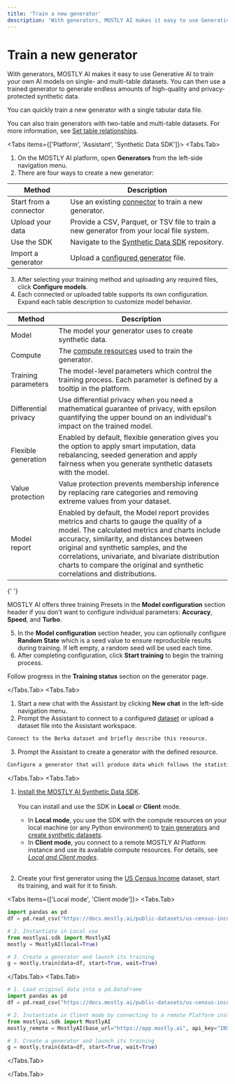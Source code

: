 ```yaml
---
title: 'Train a new generator'
description: 'With generators, MOSTLY AI makes it easy to use Generative AI to train your own AI models on single- and multi-table datasets. You can then use a trained generator to generate endless amounts of high-quality and privacy-protected synthetic data.'
---
```



# Train a new generator

With generators, MOSTLY AI makes it easy to use Generative AI to train your own AI models on single- and multi-table datasets. You can then use a trained generator to generate endless amounts of high-quality and privacy-protected synthetic data.

You can quickly train a new generator with a single tabular data file.

<CustomCallout>You can also train generators with two-table and multi-table datasets. For more information, see [Set table relationships](/generators/configure/set-table-relationships).</CustomCallout>

<Tabs items={['Platform', 'Assistant', 'Synthetic Data SDK']}>
<Tabs.Tab>

1. On the MOSTLY AI platform, open **Generators** from the left-side navigation menu.
2. There are four ways to create a new generator:

| Method                 | Description                                                                               |
| ---------------------- | ----------------------------------------------------------------------------------------- |
| Start from a connector | Use an existing [connector](/connectors) to train a new generator.                        |
| Upload your data       | Provide a CSV, Parquet, or TSV file to train a new generator from your local file system. |
| Use the SDK            | Navigate to the [Synthetic Data SDK](/python-sdk) repository.                             |
| Import a generator     | Upload a [configured generator](/generators/export-import#export-a-generator) file.       |

3. After selecting your training method and uploading any required files, click **Configure models**.
4. Each connected or uploaded table supports its own configuration. Expand each table description to customize model behavior.

| Method               | Description                                                                                                                                                                                                                                                                                                                                                       |
| -------------------- | ----------------------------------------------------------------------------------------------------------------------------------------------------------------------------------------------------------------------------------------------------------------------------------------------------------------------------------------------------------------- |
| Model                | The model your generator uses to create synthetic data.                                                                                                                                                                                                                                                                                                           |
| Compute              | The [compute resources](/administration/compute) used to train the generator.                                                                                                                                                                                                                                                                                     |
| Training parameters  | The model-level parameters which control the training process. Each parameter is defined by a tooltip in the platform.                                                                                                                                                                                                                                            |
| Differential privacy | Use differential privacy when you need a mathematical guarantee of privacy, with epsilon quantifying the upper bound on an individual's impact on the trained model.                                                                                                                                                                                              |
| Flexible generation  | Enabled by default, flexible generation gives you the option to apply smart imputation, data rebalancing, seeded generation and apply fairness when you generate synthetic datasets with the model.                                                                                                                                                               |
| Value protection     | Value protection prevents membership inference by replacing rare categories and removing extreme values from your dataset.                                                                                                                                                                                                                                        |
| Model report         | Enabled by default, the Model report provides metrics and charts to gauge the quality of a model. The calculated metrics and charts include accuracy, similarity, and distances between original and synthetic samples, and the correlations, univariate, and bivariate distribution charts to compare the original and synthetic correlations and distributions. |

{' '}

<Callout>MOSTLY AI offers three training Presets in the **Model configuration** section header if you don't want to configure individual parameters: **Accuracy**, **Speed**, and **Turbo**.</Callout>

5. In the **Model configuration** section header, you can optionally configure **Random State** which is a seed value to ensure reproducible results during training. If left empty, a random seed will be used each time.
6. After completing configuration, click **Start training** to begin the training process.

Follow progress in the **Training status** section on the generator page.

</Tabs.Tab>
<Tabs.Tab>

1. Start a new chat with the Assistant by clicking **New chat** in the left-side navigation menu.
2. Prompt the Assistant to connect to a configured [dataset](/datasets) or upload a dataset file into the Assistant workspace.

```bash
Connect to the Berka dataset and briefly describe this resource.
```

3. Prompt the Assistant to create a generator with the defined resource.

```bash
Configure a generator that will produce data which follows the statistical patterns of the least active accounts in the dataset.
```

</Tabs.Tab>
<Tabs.Tab>

1. [Install the MOSTLY AI Synthetic Data SDK](/python-sdk#installation).<br /><br />
   You can install and use the SDK in **Local** or **Client** mode.

   - In **Local mode**, you use the SDK with the compute resources on your local machine (or any Python environment) to [train generators](/generators/train) and [create synthetic datasets](/synthetic-datasets/generate).
   - In **Client mode**, you connect to a remote MOSTLY AI Platform instance and use its available compute resources.
     For details, see [_Local and Client modes_](/python-sdk#local-and-client-modes).<br /><br />

2. Create your first generator using the [US Census Income](/datasets#us-census-income-dataset) dataset, start its training, and wait for it to finish.

<Tabs items={['Local mode', 'Client mode']}>
<Tabs.Tab>

```python copy filename="python" {7} # 1. Load original data into a pd.DataFrame
import pandas as pd
df = pd.read_csv("https://docs.mostly.ai/public-datasets/us-census-income.csv.gz")

# 2. Instantiate in Local use
from mostlyai.sdk import MostlyAI
mostly = MostlyAI(local=True)

# 3. Create a generator and launch its training
g = mostly.train(data=df, start=True, wait=True)
```

</Tabs.Tab>
<Tabs.Tab>

```python copy filename="python" {7}
# 1. Load original data into a pd.DataFrame
import pandas as pd
df = pd.read_csv("https://docs.mostly.ai/public-datasets/us-census-income.csv.gz")

# 2. Instantiate in Client mode by connecting to a remote Platform instance
from mostlyai.sdk import MostlyAI
mostly_remote = MostlyAI(base_url="https://app.mostly.ai", api_key="INSERT_API_KEY")

# 3. Create a generator and launch its training
g = mostly.train(data=df, start=True, wait=True)
```

</Tabs.Tab>
</Tabs>

</Tabs.Tab>
</Tabs>
